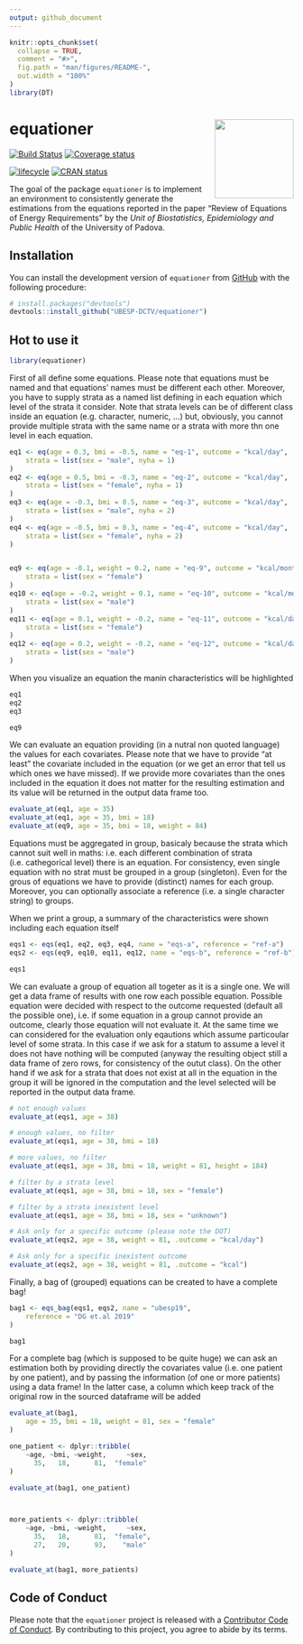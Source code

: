 ---
output: github_document
---

<!-- README.md is generated from README.Rmd. Please edit that file -->

```{r setup, include = FALSE}
knitr::opts_chunk$set(
  collapse = TRUE,
  comment = "#>",
  fig.path = "man/figures/README-",
  out.width = "100%"
)
library(DT)
```
# equationer <img src="man/figures/logo.png" align="right" height=140/>

[![Build Status](https://travis-ci.com/UBESP-DCTV/equationer.svg?branch=master)](https://travis-ci.com/UBESP-DCTV/equationer)
[![Coverage status](https://codecov.io/gh/UBESP-DCTV/equationer/branch/master/graph/badge.svg)](https://codecov.io/github/UBESP-DCTV/equationer?branch=master)

[![lifecycle](https://img.shields.io/badge/lifecycle-maturing-blue.svg)](https://www.tidyverse.org/lifecycle/#maturing)
[![CRAN status](https://www.r-pkg.org/badges/version/equationer)](https://cran.r-project.org/package=equationer)

The goal of the package `equationer` is to implement an environment to
consistently generate the estimations from the equations reported in the
paper "Review of Equations of Energy Requirements" by the
*Unit of Biostatistics, Epidemiology and Public Health* of the University
of Padova.


## Installation

You can install the development version of `equationer` from
[GitHub](https://github.com/) with the following procedure:

```{r, eval = FALSE}
# install.packages("devtools")
devtools::install_github("UBESP-DCTV/equationer")
```

## Hot to use it

```{r}
library(equationer)
```


First of all define some equations. Please note that equations must be
named and that equations' names must be different each other.
Moreover, you have to supply strata as a named list defining in 
each equation which level of the strata it consider. Note that strata
levels can be of different class inside an equation (e.g. character,
numeric, ...) but, obviously, you cannot provide multiple strata with
the same name or a strata with more thn one level in each equation.


```{r}
eq1 <- eq(age = 0.3, bmi = -0.5, name = "eq-1", outcome = "kcal/day",
    strata = list(sex = "male", nyha = 1)
)
eq2 <- eq(age = 0.5, bmi = -0.3, name = "eq-2", outcome = "kcal/day",
    strata = list(sex = "female", nyha = 1)
)
eq3 <- eq(age = -0.3, bmi = 0.5, name = "eq-3", outcome = "kcal/day",
    strata = list(sex = "male", nyha = 2)
)
eq4 <- eq(age = -0.5, bmi = 0.3, name = "eq-4", outcome = "kcal/day",
    strata = list(sex = "female", nyha = 2)
)


eq9 <- eq(age = -0.1, weight = 0.2, name = "eq-9", outcome = "kcal/month",
    strata = list(sex = "female")
)
eq10 <- eq(age = -0.2, weight = 0.1, name = "eq-10", outcome = "kcal/month",
    strata = list(sex = "male")
)
eq11 <- eq(age = 0.1, weight = -0.2, name = "eq-11", outcome = "kcal/day",
    strata = list(sex = "female")
)
eq12 <- eq(age = 0.2, weight = -0.2, name = "eq-12", outcome = "kcal/day",
    strata = list(sex = "male")
)
```

When you visualize an equation the manin characteristics will be 
highlighted

```{r}
eq1
eq2
eq3

eq9
```


We can evaluate an equation providing (in a nutral non quoted language)
the values for each covariates. Please note that we have to provide "at
least" the covariate included in the equation (or we get an error that
tell us which ones we have missed). If we provide more covariates
than the ones included in the equation it does not matter for the
resulting estimation and its value will be returned in the output 
data frame too.

```{r, error=TRUE}
evaluate_at(eq1, age = 35)
evaluate_at(eq1, age = 35, bmi = 18)
evaluate_at(eq9, age = 35, bmi = 18, weight = 84)
```




Equations must be aggregated in group, basicaly because the strata which
cannot suit well in maths: i.e. each different combination of strata
(i.e. cathegorical level) there is an equation. For consistency, even
single equation with no strat must be grouped in a group (singleton).
Even for the grous of equations we have to provide (distinct) names
for each group. Moreover, you can optionally associate a reference 
(i.e. a single character string) to groups.

When we print a group, a summary of the characteristics were shown
including each equation itself

```{r}
eqs1 <- eqs(eq1, eq2, eq3, eq4, name = "eqs-a", reference = "ref-a")
eqs2 <- eqs(eq9, eq10, eq11, eq12, name = "eqs-b", reference = "ref-b")

eqs1
```

We can evaluate a group of equation all togeter as it is a single one.
We will get a data frame of results with one row each possible equation.
Possible equation were decided with respect to the outcome requested
(default all the possible one), i.e. if some equation in a group cannot
provide an outcome, clearly those equation will not evaluate it.
At the same time we can considered for the evaluation only eqautions
which assume particoular level of some strata. In this case if 
we ask for a statum to assume a level it does not have nothing will 
be computed (anyway the resulting object still a data frame of zero
rows, for consistency of the outut class). On the other hand if we
ask for a strata that does not exist at all in the equation in the 
group it will be ignored in the computation and the level selected
will be reported in the output data frame.

```{r, error=TRUE}
# not enough values
evaluate_at(eqs1, age = 38)

# enough values, no filter
evaluate_at(eqs1, age = 38, bmi = 18)

# more values, no filter
evaluate_at(eqs1, age = 38, bmi = 18, weight = 81, height = 184)

# filter by a strata level
evaluate_at(eqs1, age = 38, bmi = 18, sex = "female")

# filter by a strata inexistent level
evaluate_at(eqs1, age = 38, bmi = 18, sex = "unknown")

# Ask only for a specific outcome (please note the DOT)
evaluate_at(eqs2, age = 38, weight = 81, .outcome = "kcal/day")

# Ask only for a specific inexistent outcome
evaluate_at(eqs2, age = 38, weight = 81, .outcome = "kcal")
```




Finally, a bag of (grouped) equations can be created to have a complete
bag!

```{r}
bag1 <- eqs_bag(eqs1, eqs2, name = "ubesp19",
    reference = "DG et.al 2019"
)

bag1
```


For a complete bag (which is supposed to be quite huge) we can ask an
estimation both by providing directly the covariates value (i.e. one
patient by one patient), and by passing the information (of one or more
patients) using a data frame! In the latter case, a column which keep
track of the original row in the sourced dataframe will be added

```{r, error=TRUE}
evaluate_at(bag1,
    age = 35, bmi = 18, weight = 81, sex = "female"
)

one_patient <- dplyr::tribble(
    ~age, ~bmi, ~weight,     ~sex,
      35,   18,      81,  "female"
)

evaluate_at(bag1, one_patient)



more_patients <- dplyr::tribble(
    ~age, ~bmi, ~weight,     ~sex,
      35,   18,      81,  "female",
      27,   20,      93,    "male"
)

evaluate_at(bag1, more_patients)

```



## Code of Conduct

Please note that the `equationer` project is released with a
[Contributor Code of Conduct](.github/CODE_OF_CONDUCT.md). By
contributing to this project, you agree to abide by its terms.
